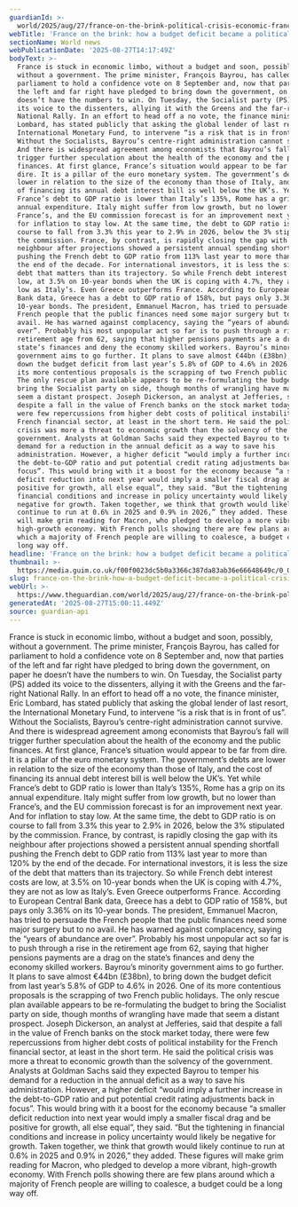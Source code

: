 ```yaml
---
guardianId: >-
  world/2025/aug/27/france-on-the-brink-political-crisis-economic-francois-bayrou
webTitle: 'France on the brink: how a budget deficit became a political crisis'
sectionName: World news
webPublicationDate: '2025-08-27T14:17:49Z'
bodyText: >-
  France is stuck in economic limbo, without a budget and soon, possibly,
  without a government. The prime minister, François Bayrou, has called for
  parliament to hold a confidence vote on 8 September and, now that parties of
  the left and far right have pledged to bring down the government, on paper he
  doesn’t have the numbers to win. On Tuesday, the Socialist party (PS) added
  its voice to the dissenters, allying it with the Greens and the far-right
  National Rally. In an effort to head off a no vote, the finance minister, Eric
  Lombard, has stated publicly that asking the global lender of last resort, the
  International Monetary Fund, to intervene “is a risk that is in front of us”.
  Without the Socialists, Bayrou’s centre-right administration cannot survive.
  And there is widespread agreement among economists that Bayrou’s fall will
  trigger further speculation about the health of the economy and the public
  finances. At first glance, France’s situation would appear to be far from
  dire. It is a pillar of the euro monetary system. The government’s debts are
  lower in relation to the size of the economy than those of Italy, and the cost
  of financing its annual debt interest bill is well below the UK’s. Yet while
  France’s debt to GDP ratio is lower than Italy’s 135%, Rome has a grip on its
  annual expenditure. Italy might suffer from low growth, but no lower than
  France’s, and the EU commission forecast is for an improvement next year. And
  for inflation to stay low. At the same time, the debt to GDP ratio is on
  course to fall from 3.3% this year to 2.9% in 2026, below the 3% stipulated by
  the commission. France, by contrast, is rapidly closing the gap with its
  neighbour after projections showed a persistent annual spending shortfall
  pushing the French debt to GDP ratio from 113% last year to more than 120% by
  the end of the decade. For international investors, it is less the size of the
  debt that matters than its trajectory. So while French debt interest costs are
  low, at 3.5% on 10-year bonds when the UK is coping with 4.7%, they are not as
  low as Italy’s. Even Greece outperforms France. According to European Central
  Bank data, Greece has a debt to GDP ratio of 158%, but pays only 3.36% on its
  10-year bonds. The president, Emmanuel Macron, has tried to persuade the
  French people that the public finances need some major surgery but to no
  avail. He has warned against complacency, saying the “years of abundance are
  over”. Probably his most unpopular act so far is to push through a rise in the
  retirement age from 62, saying that higher pensions payments are a drag on the
  state’s finances and deny the economy skilled workers. Bayrou’s minority
  government aims to go further. It plans to save almost €44bn (£38bn), to bring
  down the budget deficit from last year’s 5.8% of GDP to 4.6% in 2026. One of
  its more contentious proposals is the scrapping of two French public holidays.
  The only rescue plan available appears to be re-formulating the budget to
  bring the Socialist party on side, though months of wrangling have made that
  seem a distant prospect. Joseph Dickerson, an analyst at Jefferies, said that
  despite a fall in the value of French banks on the stock market today, there
  were few repercussions from higher debt costs of political instability for the
  French financial sector, at least in the short term. He said the political
  crisis was more a threat to economic growth than the solvency of the
  government. Analysts at Goldman Sachs said they expected Bayrou to temper his
  demand for a reduction in the annual deficit as a way to save his
  administration. However, a higher deficit “would imply a further increase in
  the debt-to-GDP ratio and put potential credit rating adjustments back in
  focus”. This would bring with it a boost for the economy because “a smaller
  deficit reduction into next year would imply a smaller fiscal drag and be
  positive for growth, all else equal”, they said. “But the tightening in
  financial conditions and increase in policy uncertainty would likely be
  negative for growth. Taken together, we think that growth would likely
  continue to run at 0.6% in 2025 and 0.9% in 2026,” they added. These figures
  will make grim reading for Macron, who pledged to develop a more vibrant,
  high-growth economy. With French polls showing there are few plans around
  which a majority of French people are willing to coalesce, a budget could be a
  long way off.
headline: 'France on the brink: how a budget deficit became a political crisis'
thumbnail: >-
  https://media.guim.co.uk/f00f0023dc5b0a3366c387da83ab36e66648649c/0_0_6198_4958/500.jpg
slug: france-on-the-brink-how-a-budget-deficit-became-a-political-crisis
webUrl: >-
  https://www.theguardian.com/world/2025/aug/27/france-on-the-brink-political-crisis-economic-francois-bayrou
generatedAt: '2025-08-27T15:00:11.449Z'
source: guardian-api
---
```

France is stuck in economic limbo, without a budget and soon, possibly, without a government. The prime minister, François Bayrou, has called for parliament to hold a confidence vote on 8 September and, now that parties of the left and far right have pledged to bring down the government, on paper he doesn’t have the numbers to win. On Tuesday, the Socialist party (PS) added its voice to the dissenters, allying it with the Greens and the far-right National Rally. In an effort to head off a no vote, the finance minister, Eric Lombard, has stated publicly that asking the global lender of last resort, the International Monetary Fund, to intervene “is a risk that is in front of us”. Without the Socialists, Bayrou’s centre-right administration cannot survive. And there is widespread agreement among economists that Bayrou’s fall will trigger further speculation about the health of the economy and the public finances. At first glance, France’s situation would appear to be far from dire. It is a pillar of the euro monetary system. The government’s debts are lower in relation to the size of the economy than those of Italy, and the cost of financing its annual debt interest bill is well below the UK’s. Yet while France’s debt to GDP ratio is lower than Italy’s 135%, Rome has a grip on its annual expenditure. Italy might suffer from low growth, but no lower than France’s, and the EU commission forecast is for an improvement next year. And for inflation to stay low. At the same time, the debt to GDP ratio is on course to fall from 3.3% this year to 2.9% in 2026, below the 3% stipulated by the commission. France, by contrast, is rapidly closing the gap with its neighbour after projections showed a persistent annual spending shortfall pushing the French debt to GDP ratio from 113% last year to more than 120% by the end of the decade. For international investors, it is less the size of the debt that matters than its trajectory. So while French debt interest costs are low, at 3.5% on 10-year bonds when the UK is coping with 4.7%, they are not as low as Italy’s. Even Greece outperforms France. According to European Central Bank data, Greece has a debt to GDP ratio of 158%, but pays only 3.36% on its 10-year bonds. The president, Emmanuel Macron, has tried to persuade the French people that the public finances need some major surgery but to no avail. He has warned against complacency, saying the “years of abundance are over”. Probably his most unpopular act so far is to push through a rise in the retirement age from 62, saying that higher pensions payments are a drag on the state’s finances and deny the economy skilled workers. Bayrou’s minority government aims to go further. It plans to save almost €44bn (£38bn), to bring down the budget deficit from last year’s 5.8% of GDP to 4.6% in 2026. One of its more contentious proposals is the scrapping of two French public holidays. The only rescue plan available appears to be re-formulating the budget to bring the Socialist party on side, though months of wrangling have made that seem a distant prospect. Joseph Dickerson, an analyst at Jefferies, said that despite a fall in the value of French banks on the stock market today, there were few repercussions from higher debt costs of political instability for the French financial sector, at least in the short term. He said the political crisis was more a threat to economic growth than the solvency of the government. Analysts at Goldman Sachs said they expected Bayrou to temper his demand for a reduction in the annual deficit as a way to save his administration. However, a higher deficit “would imply a further increase in the debt-to-GDP ratio and put potential credit rating adjustments back in focus”. This would bring with it a boost for the economy because “a smaller deficit reduction into next year would imply a smaller fiscal drag and be positive for growth, all else equal”, they said. “But the tightening in financial conditions and increase in policy uncertainty would likely be negative for growth. Taken together, we think that growth would likely continue to run at 0.6% in 2025 and 0.9% in 2026,” they added. These figures will make grim reading for Macron, who pledged to develop a more vibrant, high-growth economy. With French polls showing there are few plans around which a majority of French people are willing to coalesce, a budget could be a long way off.
